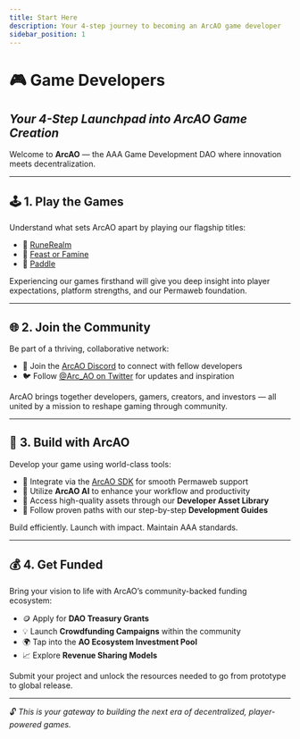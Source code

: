 ```yaml
---
title: Start Here
description: Your 4-step journey to becoming an ArcAO game developer
sidebar_position: 1
---
```


# 🎮 Game Developers  
## *Your 4-Step Launchpad into ArcAO Game Creation*

Welcome to **ArcAO** — the AAA Game Development DAO where innovation meets decentralization.

---

## 🕹️ 1. Play the Games

Understand what sets ArcAO apart by playing our flagship titles:

- 🧙 <a href={RUNEREALM.gameSite} target="_blank">RuneRealm</a>  
- 🍖 <a href={ARCAO.website} target="_blank">Feast or Famine</a>  
- 🏓 <a href={ARCAO.website} target="_blank">Paddle</a>

Experiencing our games firsthand will give you deep insight into player expectations, platform strengths, and our Permaweb foundation.

---

## 🌐 2. Join the Community

Be part of a thriving, collaborative network:

- 💬 Join the <a href={ARCAO.discord} target="_blank">ArcAO Discord</a> to connect with fellow developers  
- 🐦 Follow <a href={ARCAO.twitter} target="_blank">@Arc_AO on Twitter</a> for updates and inspiration

ArcAO brings together developers, gamers, creators, and investors — all united by a mission to reshape gaming through community.

---

## 🔧 3. Build with ArcAO

Develop your game using world-class tools:

- 🧰 Integrate via the [ArcAO SDK](./arcao-sdk.md) for smooth Permaweb support  
- 🤖 Utilize **ArcAO AI** to enhance your workflow and productivity  
- 🎨 Access high-quality assets through our **Developer Asset Library**  
- 📘 Follow proven paths with our step-by-step **Development Guides**

Build efficiently. Launch with impact. Maintain AAA standards.

---

## 💰 4. Get Funded

Bring your vision to life with ArcAO’s community-backed funding ecosystem:

- 🪙 Apply for **DAO Treasury Grants**  
- 💡 Launch **Crowdfunding Campaigns** within the community  
- 🌍 Tap into the **AO Ecosystem Investment Pool**  
- 📈 Explore **Revenue Sharing Models**

Submit your project and unlock the resources needed to go from prototype to global release.

---

🔓 *This is your gateway to building the next era of decentralized, player-powered games.*
